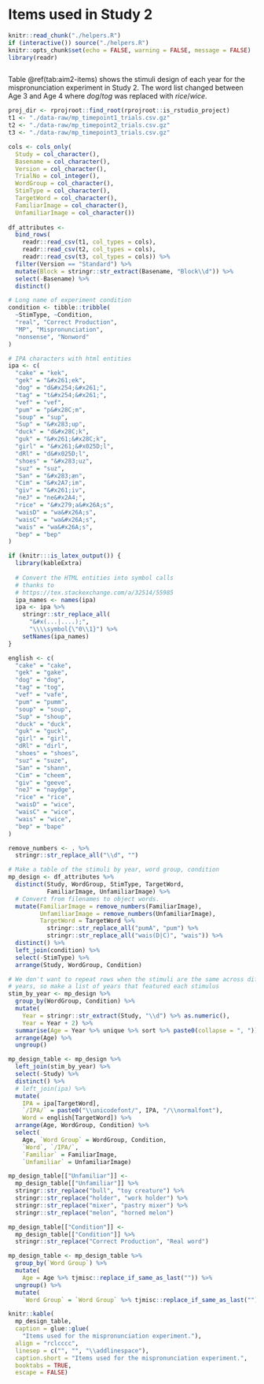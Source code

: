 Items used in Study 2 {#mp-experiment-items}
========================================================================

```r
knitr::read_chunk("./helpers.R")
if (interactive()) source("./helpers.R")
knitr::opts_chunk$set(echo = FALSE, warning = FALSE, message = FALSE)
library(readr)
```

```r
```


Table \@ref(tab:aim2-items) shows the stimuli design of each year for the
mispronunciation experiment in Study 2. The word list changed between
Age 3 and Age 4 where *dog*/*tog* was replaced with *rice*/*wice*.

```r
proj_dir <- rprojroot::find_root(rprojroot::is_rstudio_project)
t1 <- "./data-raw/mp_timepoint1_trials.csv.gz"
t2 <- "./data-raw/mp_timepoint2_trials.csv.gz"
t3 <- "./data-raw/mp_timepoint3_trials.csv.gz"

cols <- cols_only(
  Study = col_character(),
  Basename = col_character(),
  Version = col_character(),
  TrialNo = col_integer(),
  WordGroup = col_character(),
  StimType = col_character(),
  TargetWord = col_character(),
  FamiliarImage = col_character(),
  UnfamiliarImage = col_character())
  
df_attributes <- 
  bind_rows(
    readr::read_csv(t1, col_types = cols), 
    readr::read_csv(t2, col_types = cols), 
    readr::read_csv(t3, col_types = cols)) %>% 
  filter(Version == "Standard") %>% 
  mutate(Block = stringr::str_extract(Basename, "Block\\d")) %>% 
  select(-Basename) %>% 
  distinct()

# Long name of experiment condition
condition <- tibble::tribble(
  ~StimType, ~Condition,
  "real", "Correct Production",
  "MP", "Mispronunciation",
  "nonsense", "Nonword"
)

# IPA characters with html entities
ipa <- c(
  "cake" = "kek",
  "gek" = "&#x261;ek",
  "dog" = "d&#x254;&#x261;",
  "tag" = "t&#x254;&#x261;",
  "vef" = "vef",
  "pum" = "p&#x28C;m",
  "soup" = "sup",
  "Sup" = "&#x283;up",
  "duck" = "d&#x28C;k",
  "guk" = "&#x261;&#x28C;k",
  "girl" = "&#x261;&#x025D;l",
  "dRl" = "d&#x025D;l",
  "shoes" = "&#x283;uz",
  "suz" = "suz",
  "San" = "&#x283;æn",
  "Cim" = "&#x2A7;im",
  "giv" = "&#x261;iv",
  "neJ" = "ne&#x2A4;",
  "rice" = "&#x279;a&#x26A;s",
  "waisD" = "wa&#x26A;s",
  "waisC" = "wa&#x26A;s",
  "wais" = "wa&#x26A;s",
  "bep" = "bep"
)

if (knitr:::is_latex_output()) {
  library(kableExtra)
  
  # Convert the HTML entities into symbol calls
  # thanks to 
  # https://tex.stackexchange.com/a/32514/55985
  ipa_names <- names(ipa)
  ipa <- ipa %>% 
    stringr::str_replace_all(
      "&#x(...|....);", 
      "\\\\symbol{\"0\\1}") %>% 
    setNames(ipa_names)
}

english <- c(
  "cake" = "cake",
  "gek" = "gake",
  "dog" = "dog",
  "tag" = "tog",
  "vef" = "vafe",
  "pum" = "pumm",
  "soup" = "soup",
  "Sup" = "shoup",
  "duck" = "duck",
  "guk" = "guck",
  "girl" = "girl",
  "dRl" = "dirl",
  "shoes" = "shoes",
  "suz" = "suze",
  "San" = "shann",
  "Cim" = "cheem",
  "giv" = "geeve",
  "neJ" = "naydge",
  "rice" = "rice",
  "waisD" = "wice",
  "waisC" = "wice",
  "wais" = "wice",
  "bep" = "bape"
)

remove_numbers <- . %>% 
  stringr::str_replace_all("\\d", "")

# Make a table of the stimuli by year, word group, condition
mp_design <- df_attributes %>% 
  distinct(Study, WordGroup, StimType, TargetWord, 
           FamiliarImage, UnfamiliarImage) %>% 
  # Convert from filenames to object words.
  mutate(FamiliarImage = remove_numbers(FamiliarImage), 
         UnfamiliarImage = remove_numbers(UnfamiliarImage),
         TargetWord = TargetWord %>% 
           stringr::str_replace_all("pumA", "pum") %>% 
           stringr::str_replace_all("wais(D|C)", "wais")) %>% 
  distinct() %>% 
  left_join(condition) %>% 
  select(-StimType) %>% 
  arrange(Study, WordGroup, Condition)

# We don't want to repeat rows when the stimuli are the same across different
# years, so make a list of years that featured each stimulus
stim_by_year <- mp_design %>% 
  group_by(WordGroup, Condition) %>% 
  mutate(
    Year = stringr::str_extract(Study, "\\d") %>% as.numeric(),
    Year = Year + 2) %>% 
  summarise(Age = Year %>% unique %>% sort %>% paste0(collapse = ", ")) %>% 
  arrange(Age) %>% 
  ungroup()

mp_design_table <- mp_design %>% 
  left_join(stim_by_year) %>% 
  select(-Study) %>%
  distinct() %>% 
  # left_join(ipa) %>% 
  mutate(
    IPA = ipa[TargetWord],
    `/IPA/` = paste0("\\unicodefont/", IPA, "/\\normalfont"),
    Word = english[TargetWord]) %>% 
  arrange(Age, WordGroup, Condition) %>% 
  select(
    Age, `Word Group` = WordGroup, Condition, 
    `Word`, `/IPA/`, 
    `Familiar` = FamiliarImage, 
    `Unfamiliar` = UnfamiliarImage)

mp_design_table[["Unfamiliar"]] <- 
  mp_design_table[["Unfamiliar"]] %>% 
  stringr::str_replace("bull", "toy creature") %>% 
  stringr::str_replace("holder", "work holder") %>% 
  stringr::str_replace("mixer", "pastry mixer") %>% 
  stringr::str_replace("melon", "horned melon")

mp_design_table[["Condition"]] <- 
  mp_design_table[["Condition"]] %>% 
  stringr::str_replace("Correct Production", "Real word") 

mp_design_table <- mp_design_table %>% 
  group_by(`Word Group`) %>% 
  mutate(
    Age = Age %>% tjmisc::replace_if_same_as_last("")) %>% 
  ungroup() %>% 
  mutate(
    `Word Group` = `Word Group` %>% tjmisc::replace_if_same_as_last("")) 

knitr::kable(
  mp_design_table,
  caption = glue::glue(
    "Items used for the mispronunciation experiment."),
  align = "rclcccc",
  linesep = c("", "", "\\addlinespace"),
  caption.short = "Items used for the mispronunciation experiment.", 
  booktabs = TRUE,
  escape = FALSE)
```
